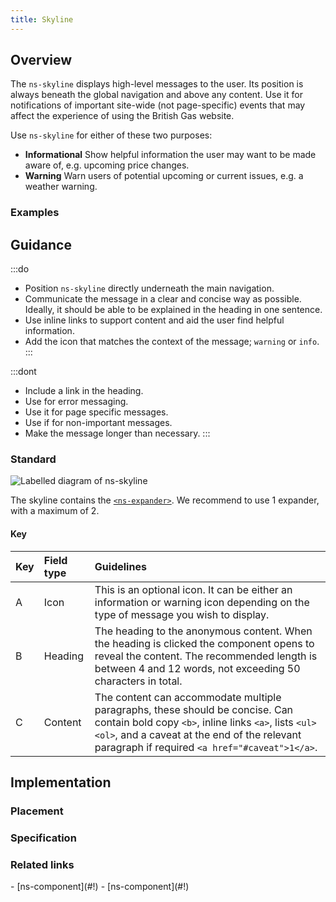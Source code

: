 ```yaml
---
title: Skyline
---
```




## Overview

<CompDetails name={componentName} />

The `ns-skyline` displays high-level messages to the user. Its position is always beneath the global navigation and above any content. Use it for notifications of important site-wide (not page-specific) events that may affect the experience of using the British Gas website.

Use `ns-skyline` for either of these two purposes:
- **Informational**
Show helpful information the user may want to be made aware of, e.g. upcoming price changes.
- **Warning**
Warn users of potential upcoming or current issues, e.g. a weather warning.

### Examples

<ExampleViewer type="standard" />

## Guidance

:::do
- Position `ns-skyline` directly underneath the main navigation.
- Communicate the message in a clear and concise way as possible. Ideally, it should be able to be explained in the heading in one sentence.
- Use inline links to support content and aid the user find helpful information.
- Add the icon that matches the context of the message; `warning` or `info`.
:::

:::dont
- Include a link in the heading.
- Use for error messaging.
- Use it for page specific messages.
- Use if for non-important messages.
- Make the message longer than necessary.
:::

### Standard

![Labelled diagram of ns-skyline](@assets/components/ns-skyline/guidance.webp)

The skyline contains the [`<ns-expander>`](./ns-expander). We recommend to use 1 expander, with a maximum of 2.

#### Key

| Key | Field type | Guidelines |
| :--- | :--- | :--- |
| <span class="marker">A</span> | Icon | This is an optional icon. It can be either an information or warning icon depending on the type of message you wish to display. |
| <span class="marker">B</span> | Heading | The heading to the anonymous content. When the heading is clicked the component opens to reveal the content. The recommended length is between 4 and 12 words, not exceeding 50 characters in total. |
| <span class="marker">C</span> | Content | The content can accommodate multiple paragraphs, these should be concise. Can contain bold copy `<b>`, inline links `<a>`, lists `<ul>` `<ol>`, and a caveat at the end of the relevant paragraph if required `<a href="#caveat">1</a>`.|

## Implementation

### Placement

<Placement name={componentName} />

### Specification

<Specification name={componentName} />

### Related links

<RelatedLinks name={componentName}>
- [ns-component](#!)
- [ns-component](#!)
</RelatedLinks>

